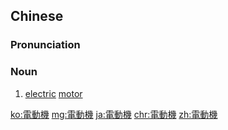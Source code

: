 {{also|电动机}}
==Chinese==
{{zh-forms|s=电动机|type=21}}

===Pronunciation===
{{zh-pron
|m=diàndòngjī
|c=din6 dung6 gei1
|cat=n
}}

===Noun===
{{zh-noun}}

# [[electric]] [[motor]]

[[ko:電動機]]
[[mg:電動機]]
[[ja:電動機]]
[[chr:電動機]]
[[zh:電動機]]